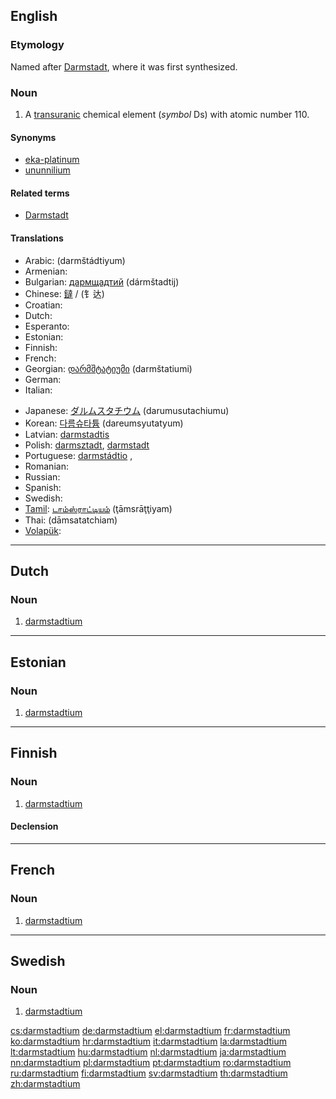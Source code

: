 {{also|Darmstadtium}}
==English==
{{elements|Ds|meitnerium|Mt|roentgenium|Rg}}

===Etymology===
Named after [[w:Darmstadt|Darmstadt]], where it was first synthesized.

===Noun===
{{en-noun|-}}
{{wikipedia}}

# {{element}} A [[transuranic]] chemical element (''symbol'' Ds) with atomic number 110.

====Synonyms====
* [[eka-platinum]] {{qualifier|used before the element was discovered}}
* [[ununnilium]] {{qualifier|used before the element was officially named}}

====Related terms====
* [[w:Darmstadt|Darmstadt]]

====Translations====
{{trans-top|transuranic chemical element with atomic number 110}}
* Arabic: {{Arab|[[دارمشتادتيوم]]}} (darmštádtiyum) {{m}}
* Armenian: {{t|hy|դարմշտադիում|tr=darmštadium|sc=Armn}}
* Bulgarian: [[дармщадтий]] (dármštadtij) {{m}}
* Chinese: [[鐽]] / (钅达)
* Croatian: {{t-|hr|darmstadij|m}}
* Dutch: {{t+|nl|darmstadtium|n}}
* Esperanto: {{t-|eo|darmŝtatio|xs=Esperanto}}
* Estonian: {{t-|et|darmstadtium}}
* Finnish: {{t+|fi|darmstadtium}}
* French: {{t+|fr|darmstadtium|m}}
* Georgian: [[დარმშტატიუმი]] (darmštatiumi)
* German: {{t+|de|Darmstadtium|n}}
* Italian: {{t+|it|darmstadtio|m}}
{{trans-mid}}
* Japanese: [[ダルムスタチウム]] (darumusutachiumu)
* Korean: [[다름슈타튬]] (dareumsyutatyum)
* Latvian: [[darmstadtis]]
* Polish: [[darmsztadt]], [[darmstadt]] {{m}}
* Portuguese: [[darmstádtio]] {{m}}, {{t|pt|darmstádio|m}}
* Romanian: {{t+|ro|darmstadtiu|n}}
* Russian: {{t+|ru|дармштадтий|m|tr=dármštadtij}}
* Spanish: {{t+|es|darmstadtio|m}}
* Swedish: {{t+|sv|darmstadtium}}
* [[Tamil]]: [[டாம்ஸ்ராட்டியம்]] (ţāmsrāţţiyam)
* Thai: {{Thai|[[ดาร์มลตัดเชียม]]}} (dāmsatatchiam)
* [[Volapük]]: {{t|vo|darmstatin|xs=Volapük}}
{{trans-bottom}}

----

==Dutch==

===Noun===
{{infl|nl|noun|g=n}}

# {{element|lang=nl}} [[#English|darmstadtium]]

----

==Estonian==

===Noun===
{{infl|et|noun}}

# {{element|lang=et}} [[#English|darmstadtium]]

----

==Finnish==
{{wikipedia|lang=fi}}

===Noun===
{{infl|fi|noun}}

# {{element|lang=fi}} [[#English|darmstadtium]]

====Declension====
{{fi-decl-risti|darmstadtium}}

----

==French==

===Noun===
{{fr-noun|m}}

# {{element|lang=fr}} [[#English|darmstadtium]]

----

==Swedish==

===Noun===
{{sv-noun}}

# {{element|lang=sv}} [[#English|darmstadtium]]

[[cs:darmstadtium]]
[[de:darmstadtium]]
[[el:darmstadtium]]
[[fr:darmstadtium]]
[[ko:darmstadtium]]
[[hr:darmstadtium]]
[[it:darmstadtium]]
[[la:darmstadtium]]
[[lt:darmstadtium]]
[[hu:darmstadtium]]
[[nl:darmstadtium]]
[[ja:darmstadtium]]
[[nn:darmstadtium]]
[[pl:darmstadtium]]
[[pt:darmstadtium]]
[[ro:darmstadtium]]
[[ru:darmstadtium]]
[[fi:darmstadtium]]
[[sv:darmstadtium]]
[[th:darmstadtium]]
[[zh:darmstadtium]]